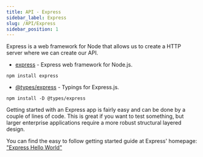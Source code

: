 ```yaml
---
title: API - Express
sidebar_label: Express
slug: /API/Express
sidebar_position: 1
---
```


Express is a web framework for Node that allows us to create a HTTP server where we can create our API.

* [express](https://www.npmjs.com/package/express) - Express web framework for Node.js.

`npm install express`

* [@types/express](https://www.npmjs.com/package/@types/express) - Typings for Express.js.

`npm install -D @types/express`

Getting started with an Express app is fairly easy and can be done by a couple of lines of code. This is great if you want to test something, but larger enterprise applications require a more robust structural layered design. 

You can find the easy to follow getting started guide at Express' homepage: ["Express Hello World"](https://expressjs.com/en/starter/hello-world.html)


